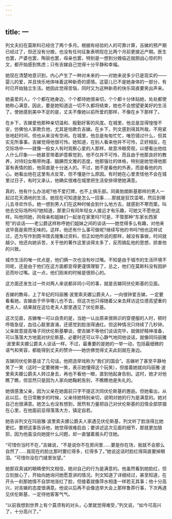 ```yaml
---
---
---
```

title: 一
---




列文夫妇在莫斯科已经住了两个多月。根据有经验的人的可靠计算，吉娣的预产期已经过了，但还没有分娩，也没有任何征象表明现在比两个月前更接近产期。医生也罢，产婆也罢，陶丽也罢，母亲也罢，特别是一想到分娩临近就胆战心惊的列文，都开始感到焦虑；只有吉娣自己觉得十分平静和幸福。

她现在清楚地意识到，内心产生了一种对未来的——对她来说多少已是现实的——婴儿的爱，并且快乐地体味着这种新奇的感情。这婴儿已不是她身体的一部分，有时已开始独立生活。她因此觉得苦恼，同时又为这种新奇的快乐简直要笑出声来。

她喜爱的人，个个都在她身边，个个都待她很亲切，个个都十分体贴她，处处都使她称心满意，因此，要是她知道这一切不久都将结束，她也不会想望更美好的生活了。使她感到美中不足的是，丈夫不像她以前所爱的那样，不像在乡下那样了。

在乡下，吉娣爱他那种亲切温和、殷勤好客的风度。在城里，他总是显得惶惶不安，仿佛怕人家欺负他，尤其是怕欺负吉娣。在乡下，列文感到得其所哉，不用紧张地赶时间，但也从来没有空闲。在城里，他总是匆匆忙忙，唯恐错过什么，但其实无所事事。吉娣觉得他很可怜。她知道，在别人看来他并不可怜，正好相反，在交际场中——就像一般女人有时观察心爱的人那样，故意冷眼旁观，以便看出他给人什么印象——她甚至带着妒意察觉到，他不仅并不可怜，而且由于他那良好的教养，对待妇女略带拘谨、腼腆而文雅的态度，他那强壮的体格，特别是她觉得他那富有表情的脸，他简直是十分迷人的。不过，她不是看他的外表，而是看他的内心。她看出他在这里有点反常，但不懂是什么原因。有时她在心里责怪他不会在城里过日子，有时又承认，他确实很难在城里把生活安排得使她满意。

真的，他有什么办法呢?他不爱打牌，也不上俱乐部。同奥勃朗斯基那样的男人一起过花天酒地的生活，她现在可知道是怎么一回事……那就是狂饮滥喝，然后到哪儿去寻欢作乐。她一想到男人们在这种时候会到什么地方去，就感到不寒而栗。叫他去交际场所吗?她知道，那里只有同年轻女人接近才有乐趣，可她又不愿他这样。叫他同她，同母亲和姐妹们一起坐在家里吗?可是，不管那种“东家长西家短”的谈话——老公爵这样称呼她们姐妹之间的谈话——她觉得多么有趣，对他来说毕竟是索然无味的。这样，他还有什么事可做呢?继续写他的书吗?他也这样试过，还为写作到图书馆去搜集过资料，但正如他所说的那样，越没有事做，时间就越少。他还向她诉苦，关于他的著作这里谈得太多了，反而搞乱他的思想，损害他的兴致。

城市生活的唯一优点是，他们俩一次也没有吵过嘴。不知是由于城市的生活环境不同呢，还是由于他们在这方面都变得更谨慎理智了，总之，他们在莫斯科没有因妒忌而吵过嘴。这一点，他们刚来的时候是很担心的。

这方面还发生过一件对两人来说都非同小可的事，就是吉娣同伏伦斯基的见面。

吉娣的教母，上了年纪的玛丽雅·波里索夫娜公爵夫人，一向很钟爱吉娣，一定要看看她。吉娣由于怀孕哪儿也不去，但这次也只得随着父亲去拜访这位德高望重的老夫人，结果就在这位老夫人那里遇见了伏伦斯基。

这次见面，吉娣唯一可以自责的是，当她一认出原来很熟识的穿便服的人时，顿时呼吸急促，血往心脏里直涌，还感觉到脸涨得通红。但这种情况只持续了几秒钟。父亲故意提高嗓子同伏伦斯基攀谈，使吉娣不等他们谈话完毕，就做好精神准备，可以落落大方地面对伏伦斯基，必要时还可以平心静气地同他谈话，就像同玛丽雅·波里索夫娜公爵夫人谈话一样。不过，最重要的是她的一举一动，包括最细微的语气和笑容，都能得到丈夫的赞许——她仿佛觉得丈夫此刻就在身边。

吉娣同伏伦斯基谈了几句话。他把选举戏称为“我们的国会”。吉娣听了甚至平静地笑了一笑（这时一定要微微一笑，表示她懂得这个玩笑），但接着她就向玛丽雅·波里索夫娜公爵夫人转过身去，再也不看他一眼，直到他起身告别。这时，她才对他瞧了瞧，但显然只是因为人家向她鞠躬告别，不瞧瞧他是失礼的。

她很感激父亲，因为父亲在她面前只字不提这次同伏伦斯基的邂逅。但她看出，从此以后，在日常散步的时候，父亲待她特别亲切，说明对她的行为是满意的。她对自己也很满意。她怎么也没有想到，居然有力量把自己对伏伦斯基的旧情全部禁锢在心里，在他面前显得落落大方，镇定自若。

她告诉列文在玛丽雅·波里索夫娜公爵夫人家遇见伏伦斯基，列文听了脸涨得比她更红。要把这事告诉他，她觉得很难启齿；要讲述这次见面的细节，那就更加狼狈，因为他虽没向她提什么问题，却一直皱着眉头盯住她。

“可惜你当时不在，”吉娣说，“不是说你不在房间里……要是你在场，我就不会那么自然了……我现在的脸比那时要红得多，红得多了。”她说这话时脸红得简直要掉眼泪。“可惜你没在门缝里张望。”

她那双真诚的眼睛使列文相信，她对自己的行为是满意的。他虽然看到她脸红，但立刻放心了，开始向她询问她愿意讲的情况。列文知道了详细经过，甚至知道，在开头一刹那她情不自禁地涨红了脸，但接着就像萍水相逢一样若无其事；他十分高兴，对吉娣的态度很满意。他说以后再不会像选举大会上那样鲁莽行事，下次再遇见伏伦斯基，一定待他客客气气。

“以前我想到世界上有个莫须有的对头，心里就觉得难受，”列文说，“如今可高兴了，十分高兴了。”